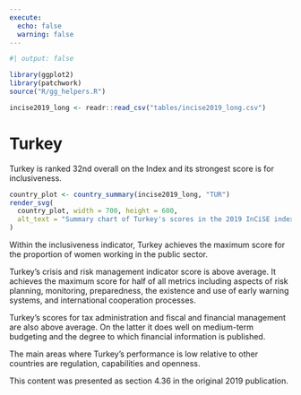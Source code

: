 ```yaml
---
execute:
  echo: false
  warning: false
---
```


<!-- DO NOT EDIT THIS FILE --->
<!-- AUTO GENERATED FROM r/generate_country_qmd.r --->

```r
#| output: false

library(ggplot2)
library(patchwork)
source("R/gg_helpers.R")

incise2019_long <- readr::read_csv("tables/incise2019_long.csv")

```

# Turkey {#sec-country-tur .unnumbered}

:::{.lead}
Turkey is ranked 32nd overall on the Index and its strongest score is for
inclusiveness.
:::

```r
country_plot <- country_summary(incise2019_long, "TUR")
render_svg(
  country_plot, width = 700, height = 600,
  alt_text = "Summary chart of Turkey's scores in the 2019 InCiSE index."
)
```

Within the inclusiveness indicator, Turkey achieves the maximum score for the
proportion of women working in the public sector.

Turkey's crisis and risk management indicator score is above average. It
achieves the maximum score for half of all metrics including aspects of risk
planning, monitoring, preparedness, the existence and use of early warning
systems, and international cooperation processes.

Turkey's scores for tax administration and fiscal and financial management
are also above average. On the latter it does well on medium-term budgeting
and the degree to which financial information is published.

The main areas where Turkey's performance is low relative to other countries
are regulation, capabilities and openness.

::: {.callout-note .crf title="Cross-referencing note" icon="false"}
This content was presented as section 4.36 in the original 2019 publication.
:::
